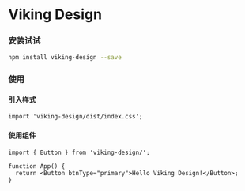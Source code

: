 
<Meta title="Welcome" />

# Viking Design

### 安装试试

```bash
npm install viking-design --save
```

### 使用

#### 引入样式

```tsx
import 'viking-design/dist/index.css';
```

#### 使用组件

```tsx
import { Button } from 'viking-design/';

function App() {
  return <Button btnType="primary">Hello Viking Design!</Button>;
}
```
